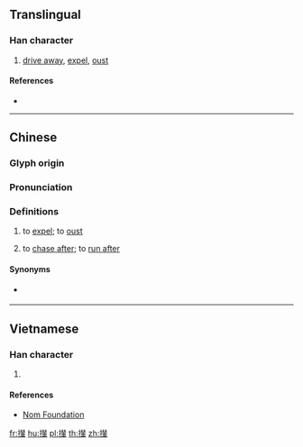 {{character info/new}}
{{also|撵}}
==Translingual==

===Han character===
{{Han char|rn=64|rad=手|as=15|sn=18|four=55053|canj=QQOJ|ids=⿰扌輦}}

# [[drive away]], [[expel]], [[oust]]

====References====
* {{Han ref|kx=0462.161|dkj=12944|dj=0811.170|hdz=31978.080|uh=6506|ud=25862|bh=C25B|bd=49755}}

----

==Chinese==
{{zh-forms|s=撵|搌-Sichuan,趝-Sichuan}}

===Glyph origin===
{{Han etym}}

===Pronunciation===
{{zh-pron
|m=niǎn
|m-s=nyian3
|c=lin5
|h=pfs=
|j=nie2
|md=
|mn=liàn
|w=
|mc=
|oc=y
|cat=
}}

===Definitions===
{{zh-hanzi}}

# to [[expel]]; to [[oust]]
# {{lb|zh|dialectal|_|Mandarin|Jin}} to [[chase after]]; to [[run after]]

====Synonyms====
* {{sense|to chase after}} {{q|Standard Mandarin}} {{zh-l|追}}

----

==Vietnamese==

===Han character===
{{vi-readings|rs=手15|hanviet=liễn}}

# {{defn|lang=vi|sort=手15}}

====References====
* [http://nomfoundation.org/common/nom_details.php?codepoint=6506 Nom Foundation]

[[fr:攆]]
[[hu:攆]]
[[pl:攆]]
[[th:攆]]
[[zh:攆]]
